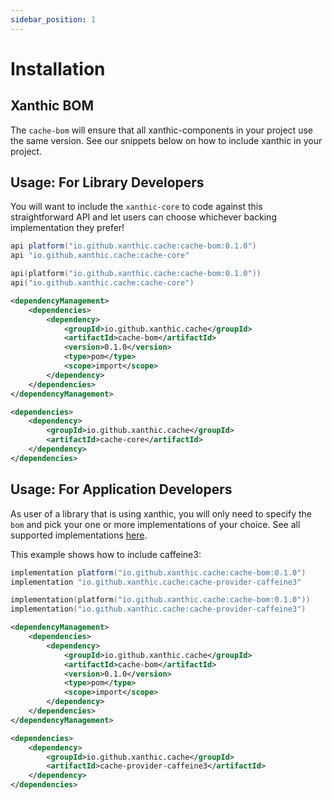 ```yaml
---
sidebar_position: 1
---
```



# Installation

## Xanthic BOM

The `cache-bom` will ensure that all xanthic-components in your project use the same version. See our snippets below on how to include xanthic in your project.

## Usage: For Library Developers

You will want to include the `xanthic-core` to code against this straightforward API and let users can choose whichever backing implementation they prefer!

<Tabs groupId="dependency">
<TabItem value="gradle-groovy" label="Gradle - Groovy">

```groovy
api platform("io.github.xanthic.cache:cache-bom:0.1.0")
api "io.github.xanthic.cache:cache-core"
```

</TabItem>
<TabItem value="gradle-kotlin" label="Gradle - Kotlin DSL">

```kotlin
api(platform("io.github.xanthic.cache:cache-bom:0.1.0"))
api("io.github.xanthic.cache:cache-core")
```

</TabItem>
<TabItem value="maven" label="Maven">

```xml
<dependencyManagement>
    <dependencies>
        <dependency>
            <groupId>io.github.xanthic.cache</groupId>
            <artifactId>cache-bom</artifactId>
            <version>0.1.0</version>
            <type>pom</type>
            <scope>import</scope>
        </dependency>
    </dependencies>
</dependencyManagement>

<dependencies>
    <dependency>
        <groupId>io.github.xanthic.cache</groupId>
        <artifactId>cache-core</artifactId>
    </dependency>
</dependencies>
```

</TabItem>
</Tabs>

## Usage: For Application Developers

As user of a library that is using xanthic, you will only need to specify the `bom` and pick your one or more implementations of your choice.
See all supported implementations [here](/provider).

This example shows how to include caffeine3:

<Tabs groupId="dependency">
<TabItem value="gradle-groovy" label="Gradle - Groovy">

```groovy
implementation platform("io.github.xanthic.cache:cache-bom:0.1.0")
implementation "io.github.xanthic.cache:cache-provider-caffeine3"
```

</TabItem>
<TabItem value="gradle-kotlin" label="Gradle - Kotlin DSL">

```kotlin
implementation(platform("io.github.xanthic.cache:cache-bom:0.1.0"))
implementation("io.github.xanthic.cache:cache-provider-caffeine3")
```

</TabItem>
<TabItem value="maven" label="Maven">

```xml
<dependencyManagement>
    <dependencies>
        <dependency>
            <groupId>io.github.xanthic.cache</groupId>
            <artifactId>cache-bom</artifactId>
            <version>0.1.0</version>
            <type>pom</type>
            <scope>import</scope>
        </dependency>
    </dependencies>
</dependencyManagement>

<dependencies>
    <dependency>
        <groupId>io.github.xanthic.cache</groupId>
        <artifactId>cache-provider-caffeine3</artifactId>
    </dependency>
</dependencies>
```

</TabItem>
</Tabs>
